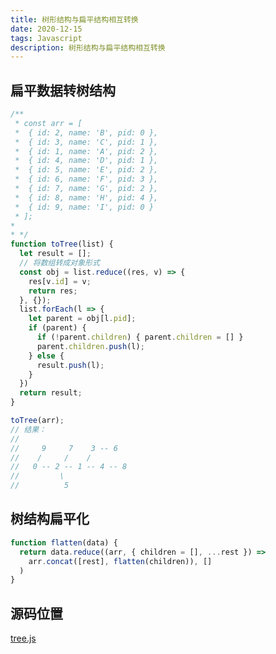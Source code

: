 ```yaml
---
title: 树形结构与扁平结构相互转换
date: 2020-12-15
tags: Javascript
description: 树形结构与扁平结构相互转换
---
```


## 扁平数据转树结构

```Javascript
/**
 * const arr = [
 *  { id: 2, name: 'B', pid: 0 },
 *  { id: 3, name: 'C', pid: 1 },
 *  { id: 1, name: 'A', pid: 2 },
 *  { id: 4, name: 'D', pid: 1 },
 *  { id: 5, name: 'E', pid: 2 },
 *  { id: 6, name: 'F', pid: 3 },
 *  { id: 7, name: 'G', pid: 2 },
 *  { id: 8, name: 'H', pid: 4 },
 *  { id: 9, name: 'I', pid: 0 }
 * ];
*
* */
function toTree(list) {
  let result = [];
  // 将数组转成对象形式
  const obj = list.reduce((res, v) => {
    res[v.id] = v;
    return res;
  }, {});
  list.forEach(l => {
    let parent = obj[l.pid];
    if (parent) {
      if (!parent.children) { parent.children = [] }
      parent.children.push(l);
    } else {
      result.push(l);
    }
  })
  return result;
}

toTree(arr);
// 结果：
//
//     9     7    3 -- 6
//    /     /    /
//   0 -- 2 -- 1 -- 4 -- 8
//         \
//          5
```

## 树结构扁平化

```Javascript
function flatten(data) {
  return data.reduce((arr, { children = [], ...rest }) =>
    arr.concat([rest], flatten(children)), []
  )
}
```

## 源码位置

[tree.js](https://github.com/buildGoodWeb/blog/blob/master/src/demo/javascript/tree.js)
